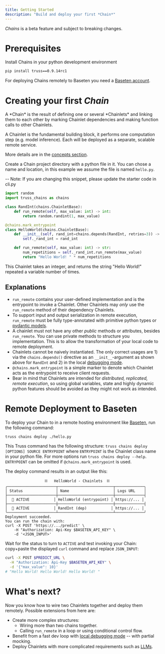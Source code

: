 ```yaml
---
title: Getting Started
description: "Build and deploy your first *Chain*"
---
```


<Warning>*Chains* is a beta feature and subject to breaking changes.</Warning>


<TOC />

# Prerequisites

Install Chains in your python development environment

```bash
pip install truss==0.9.14rc1
```

For deploying Chains remotely to Baseten you need
a [Baseten account](https://app.baseten.co/signup).

# Creating your first *Chain*

<Info>
A *Chain* is the result of defining one or several *Chainlets* and linking
them to each other by marking Chainlet dependencies and making function
calls to other Chainlets.

A Chainlet is the fundamental building block, it performs one computation
step (e.g. model inference). Each will be deployed as a separate, scalable
remote service.

More details are in the [concepts section](/chains/concepts).
</Info>

Create a Chain project directory with a python file in it. You can chose a name
and location, in this example we assume the file is named `hello.py`.

-- Note: If you are changing this snippet, please update the starter code in cli.py
```python
import random
import truss_chains as chains

class RandInt(chains.ChainletBase):
    def run_remote(self, max_value: int) -> int:
        return random.randint(1, max_value)

@chains.mark_entrypoint
class HelloWorld(chains.ChainletBase):
    def __init__(self, rand_int=chains.depends(RandInt, retries=3)) -> None:
        self._rand_int = rand_int

    def run_remote(self, max_value: int) -> str:
        num_repetitions = self._rand_int.run_remote(max_value)
        return "Hello World! " * num_repetitions
```

This Chainlet takes an integer, and returns the string "Hello World!" repeated a
variable number of times.

## Explanations

* `run_remote` contains your user-defined implementation and is the entrypoint
  to invoke a Chainlet. Other Chainlets
  may *only* use the `run_remote` method of their dependency Chainlets.
* To support input and output serialization in remote execution, `run_remote`
  must be fully type-annotated with
  <Tooltip tip="E.g. `int`, `str`, `list[float]`">primitive python
  types</Tooltip> or
  <Tooltip tip="They have builtin JSON serialization.">[pydantic models](https://docs.pydantic.dev/latest/)</Tooltip>.
* A chainlet must not have any other *public* methods or attributes,
  besides `run_remote`. You can use private methods
  to structure you implementation. This is to allow the transformation of your
  local code to remote deployment.
* Chainlets cannot be <Tooltip tip="I.e. creating instances like `chainlet = RandInt()` in arbitrary locations in your code.">
  naively</Tooltip>
  instantiated. The only correct usages are 1) via the `chains.depends()`
  directive as an `__init__`-argument as shown above
  for `RandInt` and 2) in the
  local [debugging mode](/chains/guide#local-debugging).
* `@chains.mark_entrypoint` is a simple marker to denote which Chainlet acts as
  the entrypoint to receive client requests.
* Bear in mind that Chainlets are intended for *distributed, replicated, remote
  execution*, so using global variables,
  state
  and <Tooltip tip="E.g. changing classes and imported modules dynamically at runtime.">
  highly dynamic python
  features</Tooltip> should be avoided as they might not work as intended.

# Remote Deployment to Baseten

To deploy your Chain to in a remote hosting environment
like [Baseten](https://www.baseten.co/), run the following
command:

```bash
truss chains deploy ./hello.py
```

This Truss command has the following structure:
`truss chains deploy [OPTIONS] SOURCE ENTRYPOINT` where `ENTRYPOINT` is the
Chainlet class name in your python file.
For more options run `truss chains deploy --help`. `ENTRYPOINT` can be omitted
if `@chains.mark_entrypoint` is used.

The deploy command results in an output like this:

```
                  ⛓️   HelloWorld - Chainlets  ⛓️
╭──────────────────────┬─────────────────────────┬─────────────╮
│ Status               │ Name                    │ Logs URL    │
├──────────────────────┼─────────────────────────┼─────────────┤
│  💚 ACTIVE           │ HelloWorld (entrypoint) │ https://... │
├──────────────────────┼─────────────────────────┼─────────────┤
│  💚 ACTIVE           │ RandInt (dep)           │ https://... │
╰──────────────────────┴─────────────────────────┴─────────────╯
Deployment succeeded.
You can run the chain with:
curl -X POST 'https://.../predict' \
    -H "Authorization: Api-Key $BASETEN_API_KEY" \
    -d '<JSON_INPUT>'
```

Wait for the status to turn to `ACTIVE` and test invoking your Chain: copy+paste
the displayed `curl` command and replace `JSON_INPUT`:

```bash
curl -X POST $PREDICT_URL \
  -H "Authorization: Api-Key $BASETEN_API_KEY" \
  -d '{"max_value": 10}'
# "Hello World! Hello World! Hello World! "
```


# What's next?

Now you know how to wire two Chainlets together and deploy them
remotely. Possible extensions from here are:
* Create more complex structures:
  * Wiring more than two chains together.
  * Calling `run_remote` in a loop or using conditional control flow.
* Benefit from a fast dev loop with
  [local debugging mode](/chains/guide#local-debugging-with-mock)
  -- with partial mocking.
* Deploy Chainlets with more complicated requirements such as
  [LLMs](/chains/guide#llm-chain-with-special-requirements).
